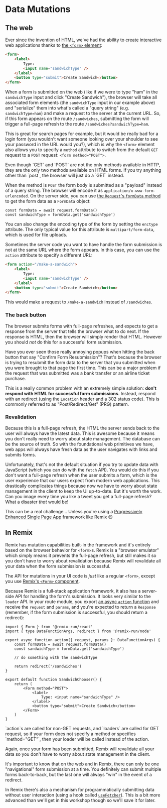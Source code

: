 # Data Mutations

<EpicVideo url="https://www.epicweb.dev/workshops/full-stack-foundations/mutations/intro-to-mutations" />

## The web

Ever since the invention of HTML, we've had the ability to create interactive
web applications thanks to
[the `<form>` element](https://developer.mozilla.org/en-US/docs/Web/HTML/Element/form):

```html
<form>
	<label>
		Type:
		<input name="sandwichType" />
	</label>
	<button type="submit">Create Sandwich</button>
</form>
```

When a form is submitted on the web (like if we were to type "ham" in the
`sandwichType` input and click "Create Sandwich"), the browser will take all
associated form elements (the `sandwichType` input in our example above) and
"serialize" them into what's called a "query string" (e.g. `sandwichType=ham`)
and make a request to the server at the current URL. So, if this form appears on
the route `/sandwiches`, submitting the form will trigger a full-page refresh to
the route `/sandwiches?sandwichType=ham`.

This is great for search pages for example, but it would be really bad for a
login form (you wouldn't want someone looking over your shoulder to see your
password in the URL would you?), which is why the `<form>` element also allows
you to specify a `method` attribute to switch from the default `GET` request to
a `POST` request: `<form method="POST">`.

<callout-warning class="aside">
	Even though `GET` and `POST` are not the only methods available in HTTP, they
	are the only two methods available on HTML forms. If you try anything other
	than `post`, the browser will just do a `GET` instead.
</callout-warning>

When the method is `POST` the form body is submitted as a "payload" instead of a
query string. The browser will encode it as `application/x-www-form-urlencoded`.
On the server side, you can use
[the `Request`'s `formData` method](https://developer.mozilla.org/en-US/docs/Web/API/Request/formData)
to get the form data as a `FormData` object:

```tsx
const formData = await request.formData()
const sandwichType = formData.get('sandwichType')
```

You can also change the encoding type of the form by setting the `enctype`
attribute. The only typical value for this attribute is `multipart/form-data`,
which is used for file uploads.

Sometimes the server code you want to have handle the form submission is not at
the same URL where the form appears. In this case, you can use the `action`
attribute to specify a different URL:

```html
<form action="/make-a-sandwich">
	<label>
		Type:
		<input name="sandwichType" />
	</label>
	<button type="submit">Create Sandwich</button>
</form>
```

This would make a request to `/make-a-sandwich` instead of `/sandwiches`.

### The back button

The browser submits forms with full-page refreshes, and expects to get a
response from the server that tells the browser what to do next. If the response
is HTML, then the browser will simply render that HTML. However you should _not_
do this for a successful form submission.

Have you ever seen those really annoying popups when hitting the back button
that say "Confirm Form Resubmission"? That's because the browser is trying to
resubmit the form data to the server that you submitted when you were brought to
that page the first time. This can be a major problem if the request that was
submitted was a bank transfer or an airline ticket purchase.

This is a really common problem with an extremely simple solution: **don't
respond with HTML for successful form submissions**. Instead, respond with an
redirect (using the `Location` header and a 302 status code). This is commonly
referred to as "Post/Redirect/Get" (PRG) pattern.

### Revalidation

Because this is a full-page refresh, the HTML the server sends back to the user
will always have the latest data. This is awesome because it means you don't
really need to worry about state management. The database can be the source of
truth. So with the foundational web primitives we have, web apps will always
have fresh data as the user navigates with links and submits forms.

Unfortunately, that's not the default situation if you try to update data with
JavaScript (which you can do with the `fetch` API). You would do this if you
don't want a full-page refresh when the user submits a form, which is the user
experience that our users expect from modern web applications. This drastically
complicates things because now we have to worry about state management in the
client to keep the UI up-to-date. But it's worth the work. Can you image every
time you like a tweet you get a full-page refresh? What a disaster _that_ would
be!

This can be a real challenge... Unless you're using a
[Progressively Enhanced Single Page App](https://kcd.im/pespa) framework like
Remix 😉

## In Remix

Remix has mutation capabilities built-in the framework and it's entirely based
on the browser behavior for `<form>`s. Remix is a "browser emulator" which
simply means it prevents the full-page refresh, but still makes it so you don't
have to worry about revalidation because Remix will revalidate all your data
when the form submission is successful.

The API for mutations in your UI code is _just_ like a regular `<form>`, except
you use
[Remix's `<Form>` component](https://remix.run/docs/en/main/components/form).

Because Remix is a full-stack application framework, it also has a server-side
API for handling the form's submission. It looks very similar to the `loader`
API. In your route module, you export
[an async `action` function](https://remix.run/docs/en/main/route/action) and
receive the `request` and `params`, and you're expected to return a `Response`
(remember, if the form submission is successful, you should return a redirect):

```tsx filename=app/routes/sandwiches.chooser.tsx
import { Form } from '@remix-run/react'
import { type DataFunctionArgs, redirect } from '@remix-run/node'

export async function action({ request, params }: DataFunctionArgs) {
	const formData = await request.formData()
	const sandwichType = formData.get('sandwichType')

	// do something with the sandwichType

	return redirect('/sandwiches')
}

export default function SandwichChooser() {
	return (
		<Form method="POST">
			<label>
				Type: <input name="sandwichType" />
			</label>
			<button type="submit">Create Sandwich</button>
		</Form>
	)
}
```

<callout-info class="aside">
	`action`s are called for non-GET requests, and `loaders` are called for GET
	request, so if your form does not specify a method or specifies
	`method="GET"`, then your loader will be called instead of the action.
</callout-info>

Again, once your form has been submitted, Remix will revalidate all your data so
you don't have to worry about state management in the client.

<callout-info class="aside">
	It's important to know that on the web and in Remix, there can only be one
	"navigational" form submission at a time. You definitely can submit multiple
	forms back-to-back, but the last one will always "win" in the event of a
	redirect.
</callout-info>

In Remix there's also a mechanism for programmatically submitting data without
user interaction (using a hook called
[`useFetcher`](https://remix.run/docs/en/main/hooks/use-fetcher)). This is a bit
more advanced than we'll get in this workshop though so we'll save it for later.
